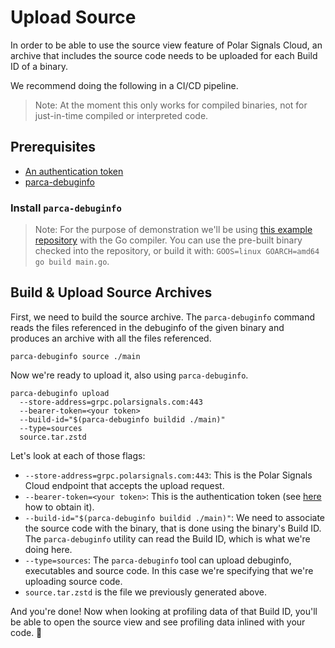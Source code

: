 
# Upload Source

In order to be able to use the source view feature of Polar Signals Cloud,
an archive that includes the source code needs to be uploaded for each Build ID of a binary.

We recommend doing the following in a CI/CD pipeline.

[//]: # (TODO: Add a Source View screenshot)

> Note: At the moment this only works for compiled binaries, not for just-in-time compiled or interpreted code.

## Prerequisites

* [An authentication token](generating-tokens.mdx)
* [parca-debuginfo](https://github.com/parca-dev/parca-debuginfo)

### Install `parca-debuginfo`

<InstallParcaDebuginfo />

> Note: For the purpose of demonstration we'll be using [this example repository](https://github.com/polarsignals/sources-demo) with the Go compiler.
> You can use the pre-built binary checked into the repository, or build it with: `GOOS=linux GOARCH=amd64 go build main.go`.

## Build & Upload Source Archives

First, we need to build the source archive. The `parca-debuginfo` command reads the files referenced in the debuginfo of the given binary and produces an archive with all the files referenced.

```
parca-debuginfo source ./main
```

Now we're ready to upload it, also using `parca-debuginfo`.

```
parca-debuginfo upload 
  --store-address=grpc.polarsignals.com:443
  --bearer-token=<your token>
  --build-id="$(parca-debuginfo buildid ./main)"
  --type=sources
  source.tar.zstd
```

Let's look at each of those flags:

* `--store-address=grpc.polarsignals.com:443`: This is the Polar Signals Cloud endpoint that accepts the upload request.
* `--bearer-token=<your token>`: This is the authentication token (see [here](generating-tokens) how to obtain it).
* `--build-id="$(parca-debuginfo buildid ./main)"`: We need to associate the source code with the binary, that is done using the binary's Build ID. The `parca-debuginfo` utility can read the Build ID, which is what we're doing here.
* `--type=sources`: The `parca-debuginfo` tool can upload debuginfo, executables and source code. In this case we're specifying that we're uploading source code.
* `source.tar.zstd` is the file we previously generated above.

And you're done! 
Now when looking at profiling data of that Build ID, you'll be able to open the source view and see profiling data inlined with your code. 🎉

